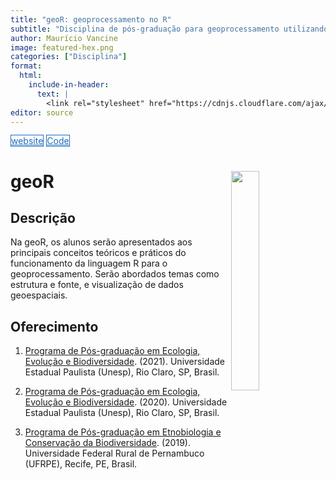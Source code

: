 ```yaml
---
title: "geoR: geoprocessamento no R"
subtitle: "Disciplina de pós-graduação para geoprocessamento utilizando a linguagem R."
author: Maurício Vancine
image: featured-hex.png
categories: ["Disciplina"]
format:
  html:
    include-in-header: 
      text: |
        <link rel="stylesheet" href="https://cdnjs.cloudflare.com/ajax/libs/font-awesome/6.5.0/css/all.min.css">
editor: source
---
```


<div class="mt-4 d-flex flex-row flex-wrap gap-1 justify-content-left justify-content-sm-start" role="group" aria-label="Links">
  <a href="https://geor-course.netlify.app" class="btn btn-custom text-capitalize" target="_blank"><i class="fas fa-link me-1"></i>website</a>
  <a href="https://github.com/geor-course" class="btn btn-custom text-capitalize" target="_blank"><i class="fab fa-github me-1"></i>Code</a>
</div>

<style>
  .btn-custom {
    background-color: white;
    border: 1px solid #1c6cbe; /* Borda azul */
    color: #1c6cbe; /* Texto azul */
    transition: background-color 0.3s, color 0.3s;
  }
  .btn-custom:hover {
    background-color: #1c6cbe; /* Cor de fundo azul ao passar o mouse */
    color: white; /* Texto branco */
  }
</style>

# **geoR** <img src="featured-hex.png" align="right" width="30%" min-width="120px"/>

## Descrição

Na geoR, os alunos serão apresentados aos principais conceitos teóricos e práticos do funcionamento da linguagem R para o geoprocessamento. Serão abordados temas como estrutura e fonte, e visualização de dados geoespaciais.

## Oferecimento

1.  [Programa de Pós-graduação em Ecologia, Evolução e Biodiversidade](https://ib.rc.unesp.br/#!/pos-graduacao/secao-tecnica-de-pos/programas/ecologia-e-biodiversidade/apresentacao-novo/). (2021). Universidade Estadual Paulista (Unesp), Rio Claro, SP, Brasil.

1.  [Programa de Pós-graduação em Ecologia, Evolução e Biodiversidade](https://ib.rc.unesp.br/#!/pos-graduacao/secao-tecnica-de-pos/programas/ecologia-e-biodiversidade/apresentacao-novo/). (2020). Universidade Estadual Paulista (Unesp), Rio Claro, SP, Brasil.

1.  [Programa de Pós-graduação em Etnobiologia e Conservação da Biodiversidade](http://ww2.pgetno.ufrpe.br/?q=pt-br/o-programa). (2019). Universidade Federal Rural de Pernambuco (UFRPE), Recife, PE, Brasil.
